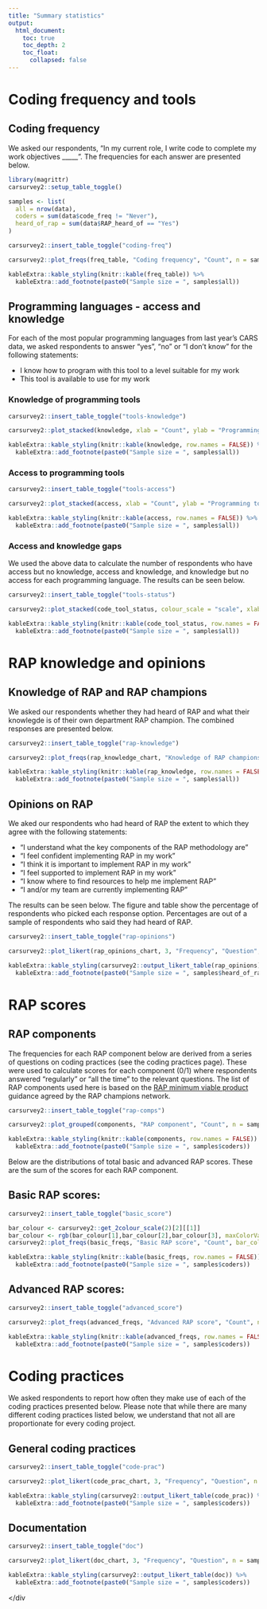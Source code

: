 ```yaml
---
title: "Summary statistics"
output:
  html_document:
    toc: true
    toc_depth: 2
    toc_float: 
      collapsed: false
---
```


# Coding frequency and tools

## Coding frequency

We asked our respondents, "In my current role, I write code to complete my work objectives _____". The frequencies for each answer are presented below. 

```r
library(magrittr)
carsurvey2::setup_table_toggle()

samples <- list(
  all = nrow(data),
  coders = sum(data$code_freq != "Never"),
  heard_of_rap = sum(data$RAP_heard_of == "Yes")
)
```

```r
carsurvey2::insert_table_toggle("coding-freq")
```

<div id="coding-freq-chart">
```r

carsurvey2::plot_freqs(freq_table, "Coding frequency", "Count", n = samples$all, font_size = 14)

```
</div>

<div id="coding-freq-table">
```r

kableExtra::kable_styling(knitr::kable(freq_table)) %>% 
  kableExtra::add_footnote(paste0("Sample size = ", samples$all))
```
</div>


## Programming languages - access and knowledge

For each of the most popular programming languages from last year's CARS data, we asked respondents to answer "yes", "no" or "I don't know" for the following statements: 

* I know how to program with this tool to a level suitable for my work
* This tool is available to use for my work

### Knowledge of programming tools

```r
carsurvey2::insert_table_toggle("tools-knowledge")
```

<div id="tools-knowledge-chart">
```r

carsurvey2::plot_stacked(knowledge, xlab = "Count", ylab = "Programming tool", n = samples$all, colour_scale = "2gradients", font_size = 14)

```
</div>

<div id="tools-knowledge-table">
```r

kableExtra::kable_styling(knitr::kable(knowledge, row.names = FALSE)) %>% 
  kableExtra::add_footnote(paste0("Sample size = ", samples$all))

```
</div>


### Access to programming tools

```r
carsurvey2::insert_table_toggle("tools-access")
```

<div id="tools-access-chart">
```r

carsurvey2::plot_stacked(access, xlab = "Count", ylab = "Programming tool", n = samples$all, colour_scale = "2gradients", font_size = 14)

```
</div>

<div id="tools-access-table">
```r

kableExtra::kable_styling(knitr::kable(access, row.names = FALSE)) %>% 
  kableExtra::add_footnote(paste0("Sample size = ", samples$all))

```
</div>


### Access and knowledge gaps

We used the above data to calculate the number of respondents who have access but no knowledge, access and knowledge, and knowledge but no access for each programming language. The results can be seen below.


```r
carsurvey2::insert_table_toggle("tools-status")
```

<div id="tools-status-chart">
```r

carsurvey2::plot_stacked(code_tool_status, colour_scale = "scale", xlab = "Count", ylab = "Programming tool", n = samples$all, font_size = 14)


```
</div>

<div id="tools-status-table">
```r

kableExtra::kable_styling(knitr::kable(code_tool_status, row.names = FALSE)) %>% 
  kableExtra::add_footnote(paste0("Sample size = ", samples$all))

```
</div>


# RAP knowledge and opinions


## Knowledge of RAP and RAP champions

We asked our respondents whether they had heard of RAP and what their knowlegde is of their own department RAP champion. The combined responses are presented below.

```r
carsurvey2::insert_table_toggle("rap-knowledge")
```

<div id="rap-knowledge-chart">
```r

carsurvey2::plot_freqs(rap_knowledge_chart, "Knowledge of RAP champions", "Count", n = samples$all, font_size = 14, orientation = "h")

```
</div>

<div id="rap-knowledge-table">
```r

kableExtra::kable_styling(knitr::kable(rap_knowledge, row.names = FALSE)) %>% 
  kableExtra::add_footnote(paste0("Sample size = ", samples$all))

```
</div>


## Opinions on RAP

We aked our respondents who had heard of RAP the extent to which they agree with the following statements:

* "I understand what the key components of the RAP methodology are"
* "I feel confident implementing RAP in my work"
* "I think it is important to implement RAP in my work"
* "I feel supported to implement RAP in my work"
* "I know where to find resources to help me implement RAP"
* "I and/or my team are currently implementing RAP"

The results can be seen below. The figure and table show the percentage of respondents who picked each response option. Percentages are out of a sample of respondents who said they had heard of RAP.


```r
carsurvey2::insert_table_toggle("rap-opinions")
```

<div id="rap-opinions-chart">
```r

carsurvey2::plot_likert(rap_opinions_chart, 3, "Frequency", "Question", n = samples$heard_of_rap, font_size = 14, height = 700)

```
</div>

<div id="rap-opinions-table">
```r

kableExtra::kable_styling(carsurvey2::output_likert_table(rap_opinions)) %>% 
  kableExtra::add_footnote(paste0("Sample size = ", samples$heard_of_rap))

```
</div>

# RAP scores


## RAP components

The frequencies for each RAP component below are derived from a series of questions on coding practices (see the coding practices page). These were used to calculate scores for each component (0/1) where respondents answered "regularly" or "all the time" to the relevant questions. The list of RAP components used here is based on the [RAP minimum viable product](https://github.com/best-practice-and-impact/rap_mvp_maturity_guidance/blob/master/Reproducible-Analytical-Pipelines-MVP.md) guidance agreed by the RAP champions network.

```r
carsurvey2::insert_table_toggle("rap-comps")
```

<div id="rap-comps-chart">
```r

carsurvey2::plot_grouped(components, "RAP component", "Count", n = samples$coders, orientation = "h", font_size = 14)


```
</div>

<div id="rap-comps-table">
```r

kableExtra::kable_styling(knitr::kable(components, row.names = FALSE)) %>% 
  kableExtra::add_footnote(paste0("Sample size = ", samples$coders))

```
</div>

Below are the distributions of total basic and advanced RAP scores. These are the sum of the scores for each RAP component.

## Basic RAP scores:

```r
carsurvey2::insert_table_toggle("basic_score")
```

<div id="basic_score-chart">
```r

bar_colour <- carsurvey2::get_2colour_scale(2)[2][[1]]
bar_colour <- rgb(bar_colour[1],bar_colour[2],bar_colour[3], maxColorValue = 255)
carsurvey2::plot_freqs(basic_freqs, "Basic RAP score", "Count", bar_colour = bar_colour, n = samples$coders, font_size = 14)

```
</div>

<div id="basic_score-table">
```r

kableExtra::kable_styling(knitr::kable(basic_freqs, row.names = FALSE)) %>% 
  kableExtra::add_footnote(paste0("Sample size = ", samples$coders))

```
</div>

## Advanced RAP scores:

```r
carsurvey2::insert_table_toggle("advanced_score")
```

<div id="advanced_score-chart">
```r

carsurvey2::plot_freqs(advanced_freqs, "Advanced RAP score", "Count", n = samples$coders, font_size = 14)
```
</div>

<div id="advanced_score-table">
```r

kableExtra::kable_styling(knitr::kable(advanced_freqs, row.names = FALSE)) %>% 
  kableExtra::add_footnote(paste0("Sample size = ", samples$coders))

```
</div>

# Coding practices

We asked respondents to report how often they make use of each of the coding practices presented below. Please note that while there are many different coding practices listed below, we understand that not all are proportionate for every coding project. 

## General coding practices

```r
carsurvey2::insert_table_toggle("code-prac")
```

<div id="code-prac-chart">
```r

carsurvey2::plot_likert(code_prac_chart, 3, "Frequency", "Question", n = samples$coders, neutral_mid = FALSE, font_size = 14, height = 700)


```
</div>

<div id="code-prac-table">
```r
kableExtra::kable_styling(carsurvey2::output_likert_table(code_prac)) %>% 
  kableExtra::add_footnote(paste0("Sample size = ", samples$coders))

```
</div>

## Documentation

```r
carsurvey2::insert_table_toggle("doc")
```

<div id="doc-chart">
```r

carsurvey2::plot_likert(doc_chart, 3, "Frequency", "Question", n = samples$coders, neutral_mid = FALSE, font_size = 14, height = 700)


```
</div>

<div id="doc-table">
```r

kableExtra::kable_styling(carsurvey2::output_likert_table(doc)) %>% 
  kableExtra::add_footnote(paste0("Sample size = ", samples$coders))

```
</div